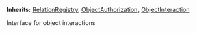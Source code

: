 **Inherits:**
[RelationRegistry](/docs/contracts/core/RelationRegistry), [ObjectAuthorization](/docs/contracts/core/ObjectAuthorization), [ObjectInteraction](/docs/contracts/core/ObjectInteraction)

Interface for object interactions


